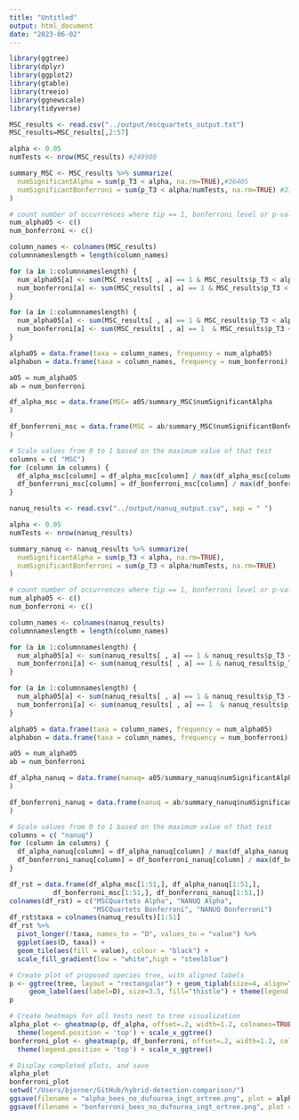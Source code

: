 ```yaml
---
title: "Untitled"
output: html_document
date: "2023-06-02"
---
```


```r
library(ggtree)
library(dplyr)
library(ggplot2)
library(gtable)
library(treeio)
library(ggnewscale)
library(tidyverse)
```


```r
MSC_results <- read.csv("../output/mscquartets_output.txt")
MSC_results=MSC_results[,2:57]

alpha <- 0.05
numTests <- nrow(MSC_results) #249900

summary_MSC <- MSC_results %>% summarize(
  numSignificantAlpha = sum(p_T3 < alpha, na.rm=TRUE),#36405		
  numSignificantBonferroni = sum(p_T3 < alpha/numTests, na.rm=TRUE) #3132
)

# count number of occurrences where tip == 1, bonferroni level or p-val level reached
num_alpha05 <- c()
num_bonferroni <- c()

column_names <- colnames(MSC_results)
columnnameslength = length(column_names)

for (a in 1:columnnameslength) {
  num_alpha05[a] <- sum(MSC_results[ , a] == 1 & MSC_results$p_T3 < alpha)
  num_bonferroni[a] <- sum(MSC_results[ , a] == 1 & MSC_results$p_T3 < alpha/numTests)
}

for (a in 1:columnnameslength) {
  num_alpha05[a] <- sum(MSC_results[ , a] == 1 & MSC_results$p_T3 < alpha )
  num_bonferroni[a] <- sum(MSC_results[ , a] == 1  & MSC_results$p_T3 < alpha/numTests)
}

alpha05 = data.frame(taxa = column_names, frequency = num_alpha05)
alphabon = data.frame(taxa = column_names, frequency = num_bonferroni)

a05 = num_alpha05
ab = num_bonferroni

df_alpha_msc = data.frame(MSC= a05/summary_MSC$numSignificantAlpha
)

df_bonferroni_msc = data.frame(MSC = ab/summary_MSC$numSignificantBonferroni
)

# Scale values from 0 to 1 based on the maximum value of that test
columns = c( "MSC")
for (column in columns) {
  df_alpha_msc[column] = df_alpha_msc[column] / max(df_alpha_msc[column])
  df_bonferroni_msc[column] = df_bonferroni_msc[column] / max(df_bonferroni_msc[column])
}
```

```r
nanuq_results <- read.csv("../output/nanuq_output.csv", sep = " ")

alpha <- 0.05
numTests <- nrow(nanuq_results)

summary_nanuq <- nanuq_results %>% summarize(
  numSignificantAlpha = sum(p_T3 < alpha, na.rm=TRUE),
  numSignificantBonferroni = sum(p_T3 < alpha/numTests, na.rm=TRUE)
)

# count number of occurrences where tip == 1, bonferroni level or p-val level reached
num_alpha05 <- c()
num_bonferroni <- c()

column_names <- colnames(nanuq_results)
columnnameslength = length(column_names)

for (a in 1:columnnameslength) {
  num_alpha05[a] <- sum(nanuq_results[ , a] == 1 & nanuq_results$p_T3 < alpha)
  num_bonferroni[a] <- sum(nanuq_results[ , a] == 1 & nanuq_results$p_T3 < alpha/numTests)
}

for (a in 1:columnnameslength) {
  num_alpha05[a] <- sum(nanuq_results[ , a] == 1 & nanuq_results$p_T3 < alpha )
  num_bonferroni[a] <- sum(nanuq_results[ , a] == 1  & nanuq_results$p_T3 < alpha/numTests)
}

alpha05 = data.frame(taxa = column_names, frequency = num_alpha05)
alphabon = data.frame(taxa = column_names, frequency = num_bonferroni)

a05 = num_alpha05
ab = num_bonferroni

df_alpha_nanuq = data.frame(nanuq= a05/summary_nanuq$numSignificantAlpha
)

df_bonferroni_nanuq = data.frame(nanuq = ab/summary_nanuq$numSignificantBonferroni
)

# Scale values from 0 to 1 based on the maximum value of that test
columns = c( "nanuq")
for (column in columns) {
  df_alpha_nanuq[column] = df_alpha_nanuq[column] / max(df_alpha_nanuq[column])
  df_bonferroni_nanuq[column] = df_bonferroni_nanuq[column] / max(df_bonferroni_nanuq[column])
}
```

```r
df_rst = data.frame(df_alpha_msc[1:51,], df_alpha_nanuq[1:51,],
           df_bonferroni_msc[1:51,], df_bonferroni_nanuq[1:51,])
colnames(df_rst) = c("MSCQuartets Alpha", "NANUQ Alpha",
                     "MSCQuartets Bonferroni", "NANUQ Bonferroni")
df_rst$taxa = colnames(nanuq_results)[1:51]
df_rst %>%
  pivot_longer(!taxa, names_to = "D", values_to = "value") %>%
  ggplot(aes(D, taxa)) +
  geom_tile(aes(fill = value), colour = "black") +
  scale_fill_gradient(low = "white",high = "steelblue")
```

```r
# Create plot of proposed species tree, with aligned labels
p <- ggtree(tree, layout = "rectangular") + geom_tiplab(size=4, align=TRUE, linesize=.5) + 
     geom_label(aes(label=D), size=3.5, fill="thistle") + theme(legend.position = 'none')# + theme_tree2() 
p

# Create heatmaps for all tests next to tree visualization
alpha_plot <- gheatmap(p, df_alpha, offset=.2, width=1.2, colnames=TRUE, font.size = 3.5, colnames_angle = -0, legend_title="", low="white", high="#4a1486") +
  theme(legend.position = 'top') + scale_x_ggtree()
bonferroni_plot <- gheatmap(p, df_bonferroni, offset=.2, width=1.2, colnames=TRUE, font.size = 3.5, legend_title="", colnames_angle = -0, low="white", high="#4a1486") +
  theme(legend.position = 'top') + scale_x_ggtree()

# Display completed plots, and save
alpha_plot
bonferroni_plot
setwd("/Users/bjorner/GitHub/hybrid-detection-comparison/")
ggsave(filename = "alpha_bees_no_dufourea_ingt_ortree.png", plot = alpha_plot, width = 10, height = 8)
ggsave(filename = "bonferroni_bees_no_dufourea_ingt_ortree.png", plot = bonferroni_plot, width = 10, height = 8)
```

